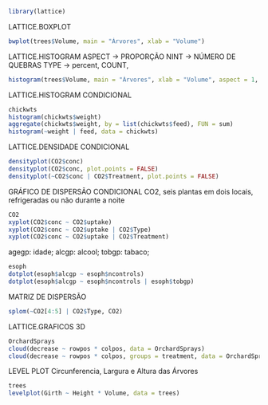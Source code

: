 ```r
library(lattice)
```


LATTICE.BOXPLOT
```r
bwplot(trees$Volume, main = "Árvores", xlab = "Volume")
```


LATTICE.HISTOGRAM
ASPECT -> PROPORÇÃO
NINT -> NÚMERO DE QUEBRAS
TYPE -> percent, COUNT,
```r
histogram(trees$Volume, main = "Árvores", xlab = "Volume", aspect = 1, type = "percent", nint = 20)
```


LATTICE.HISTOGRAM CONDICIONAL
```r
chickwts
histogram(chickwts$weight)
aggregate(chickwts$weight, by = list(chickwts$feed), FUN = sum)
histogram(~weight | feed, data = chickwts)
```


LATTICE.DENSIDADE CONDICIONAL
```r
densityplot(CO2$conc)
densityplot(CO2$conc, plot.points = FALSE)
densityplot(~CO2$conc | CO2$Treatment, plot.points = FALSE)
```


GRÁFICO DE DISPERSÃO CONDICIONAL
CO2, seis plantas em dois locais, refrigeradas ou não durante a noite
```r
CO2
xyplot(CO2$conc ~ CO2$uptake)
xyplot(CO2$conc ~ CO2$uptake | CO2$Type)
xyplot(CO2$conc ~ CO2$uptake | CO2$Treatment)
```


agegp: idade; alcgp: alcool; tobgp: tabaco;
```r
esoph
dotplot(esoph$alcgp ~ esoph$ncontrols)
dotplot(esoph$alcgp ~ esoph$ncontrols | esoph$tobgp)
```


MATRIZ DE DISPERSÃO
```r
splom(~CO2[4:5] | CO2$Type, CO2)
```


LATTICE.GRAFICOS 3D
```r
OrchardSprays
cloud(decrease ~ rowpos * colpos, data = OrchardSprays)
cloud(decrease ~ rowpos * colpos, groups = treatment, data = OrchardSprays)
```


LEVEL PLOT 
Circunferencia, Largura e Altura das Árvores
```r
trees
levelplot(Girth ~ Height * Volume, data = trees)
```